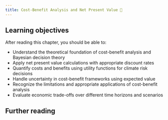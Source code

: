 ```yaml
---
title: Cost-Benefit Analysis and Net Present Value 🚧
---
```


## Learning objectives {.unnumbered}

After reading this chapter, you should be able to:

- Understand the theoretical foundation of cost-benefit analysis and Bayesian decision theory
- Apply net present value calculations with appropriate discount rates
- Quantify costs and benefits using utility functions for climate risk decisions
- Handle uncertainty in cost-benefit frameworks using expected value
- Recognize the limitations and appropriate applications of cost-benefit analysis
- Evaluate economic trade-offs over different time horizons and scenarios

## Further reading {.unnumbered}